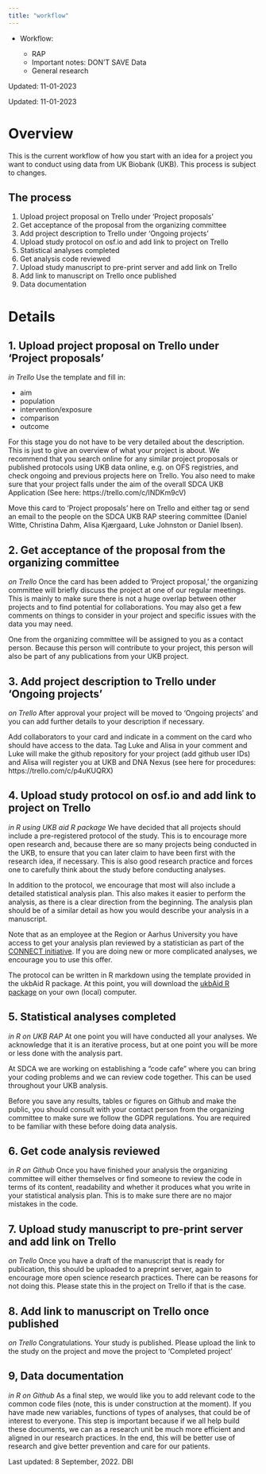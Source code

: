```yaml
---
title: "workflow"
---
```


-   Workflow:

    -   RAP
    -   Important notes: DON'T SAVE Data
    -   General research

Updated: 11-01-2023

Updated: 11-01-2023

# Overview

This is the current workflow of how you start with an idea for a project
you want to conduct using data from UK Biobank (UKB). This process is
subject to changes.

## The process

1.  Upload project proposal on Trello under 'Project proposals'
2.  Get acceptance of the proposal from the organizing committee
3.  Add project description to Trello under 'Ongoing projects'
4.  Upload study protocol on osf.io and add link to project on Trello
5.  Statistical analyses completed
6.  Get analysis code reviewed
7.  Upload study manuscript to pre-print server and add link on Trello
8.  Add link to manuscript on Trello once published
9.  Data documentation

# Details

## 1. Upload project proposal on Trello under 'Project proposals'

*in Trello* Use the template and fill in:

-   aim
-   population
-   intervention/exposure
-   comparison
-   outcome

For this stage you do not have to be very detailed about the
description. This is just to give an overview of what your project is
about. We recommend that you search online for any similar project
proposals or published protocols using UKB data online, e.g. on OFS
registries, and check ongoing and previous projects here on Trello. You
also need to make sure that your project falls under the aim of the
overall SDCA UKB Application (See here: https://trello.com/c/INDKm9cV)

Move this card to 'Project proposals' here on Trello and either tag or
send an email to the people on the SDCA UKB RAP steering committee
(Daniel Witte, Christina Dahm, Alisa Kjærgaard, Luke Johnston or Daniel
Ibsen).

## 2. Get acceptance of the proposal from the organizing committee

*on Trello* Once the card has been added to 'Project proposal,' the
organizing committee will briefly discuss the project at one of our
regular meetings. This is mainly to make sure there is not a huge
overlap between other projects and to find potential for collaborations.
You may also get a few comments on things to consider in your project
and specific issues with the data you may need.

One from the organizing committee will be assigned to you as a contact
person. Because this person will contribute to your project, this person
will also be part of any publications from your UKB project.

## 3. Add project description to Trello under 'Ongoing projects'

*on Trello* After approval your project will be moved to 'Ongoing
projects' and you can add further details to your description if
necessary.

Add collaborators to your card and indicate in a comment on the card who
should have access to the data. Tag Luke and Alisa in your comment and
Luke will make the github repository for your project (add github user
IDs) and Alisa will register you at UKB and DNA Nexus (see here for
procedures: https://trello.com/c/p4uKUQRX)

## 4. Upload study protocol on osf.io and add link to project on Trello

*in R using UKB aid R package* We have decided that all projects should
include a pre-registered protocol of the study. This is to encourage
more open research and, because there are so many projects being
conducted in the UKB, to ensure that you can later claim to have been
first with the research idea, if necessary. This is also good research
practice and forces one to carefully think about the study before
conducting analyses.

In addition to the protocol, we encourage that most will also include a
detailed statistical analysis plan. This also makes it easier to perform
the analysis, as there is a clear direction from the beginning. The
analysis plan should be of a similar detail as how you would describe
your analysis in a manuscript.

Note that as an employee at the Region or Aarhus University you have
access to get your analysis plan reviewed by a statistician as part of
the [CONNECT
initiative](http://www.fagperson.auh.dk/afdelinger/connect-center-for-kliniske-genomiske-data/om-connect/).
If you are doing new or more complicated analyses, we encourage you to
use this offer.

The protocol can be written in R markdown using the template provided in
the ukbAid R package. At this point, you will download the [ukbAid R
package](https://github.com/steno-aarhus/ukbAid) on your own (local)
computer.

## 5. Statistical analyses completed

*in R on UKB RAP* At one point you will have conducted all your
analyses. We acknowledge that it is an iterative process, but at one
point you will be more or less done with the analysis part.

At SDCA we are working on establishing a "code cafe" where you can bring
your coding problems and we can review code together. This can be used
throughout your UKB analysis.

Before you save any results, tables or figures on Github and make the
public, you should consult with your contact person from the organizing
committee to make sure we follow the GDPR regulations. You are required
to be familiar with these before doing data analysis.

## 6. Get code analysis reviewed

*in R on Github* Once you have finished your analysis the organizing
committee will either themselves or find someone to review the code in
terms of its content, readability and whether it produces what you write
in your statistical analysis plan. This is to make sure there are no
major mistakes in the code.

## 7. Upload study manuscript to pre-print server and add link on Trello

*on Trello* Once you have a draft of the manuscript that is ready for
publication, this should be uploaded to a preprint server, again to
encourage more open science research practices. There can be reasons for
not doing this. Please state this in the project on Trello if that is
the case.

## 8. Add link to manuscript on Trello once published

*on Trello* Congratulations. Your study is published. Please upload the
link to the study on the project and move the project to 'Completed
project'

## 9, Data documentation

*in R on Github* As a final step, we would like you to add relevant code
to the common code files (note, this is under construction at the
moment). If you have made new variables, functions of types of analyses,
that could be of interest to everyone. This step is important because if
we all help build these documents, we can as a research unit be much
more efficient and aligned in our research practices. In the end, this
will be better use of research and give better prevention and care for
our patients.

Last updated: 8 September, 2022. DBI

